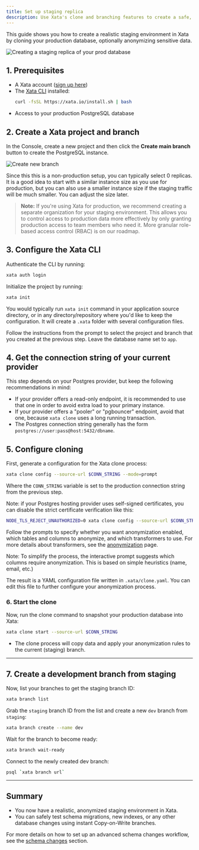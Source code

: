 ```yaml
---
title: Set up staging replica
description: Use Xata's clone and branching features to create a safe, anonymized staging environment.
---
```


This guide shows you how to create a realistic staging environment in Xata by cloning your production database, optionally anonymizing sensitive data.

![Creating a staging replica of your prod database](assets/images/xata-deployment-staging.png)


## 1. Prerequisites

- A Xata account ([sign up here](https://console.xata.io))
- The [Xata CLI](/cli) installed:
  ```bash
  curl -fsSL https://xata.io/install.sh | bash
  ```
- Access to your production PostgreSQL database

## 2. Create a Xata project and branch

In the Console, create a new project and then click the **Create main branch** button to create the PostgreSQL instance.

![Create new branch](assets/images/create-new-branch.png)

Since this this is a non-production setup, you can typically select 0 replicas. It is a good idea to start with a similar
instance size as you use for production, but you can also use a smaller instance size if the staging traffic will be much smaller. You can adjust the size later.

> **Note:** If you're using Xata for production, we recommend creating a separate organization for your staging environment. This allows you to control access to production data more effectively by only granting production access to team members who need it. More granular role-based access control (RBAC) is on our roadmap.

## 3. Configure the Xata CLI

Authenticate the CLI by running:

```sh
xata auth login
```

Initialize the project by running:

```sh
xata init
```

You would typically run `xata init` command in your application source directory, or in any directory/repository where you'd like to keep the configuration. It will create a `.xata` folder with several configuration files.

Follow the instructions from the prompt to select the project and branch that you created at the previous step. Leave the database name set to `app`.

## 4. Get the connection string of your current provider

This step depends on your Postgres provider, but keep the following recommendations in mind:

- If your provider offers a read-only endpoint, it is recommended to use that one in order to avoid extra load to your primary instance.
- If your provider offers a "pooler" or "pgbouncer" endpoint, avoid that one, because `xata clone` uses a long running transaction.
- The Postgres connection string generally has the form `postgres://user:pass@host:5432/dbname`.

## 5. Configure cloning

First, generate a configuration for the Xata clone process:

```bash
xata clone config --source-url $CONN_STRING --mode=prompt
```

Where the `CONN_STRING` variable is set to the production connection string from the previous step.

Note: if your Postgres hosting provider uses self-signed certificates, you can disable the strict certificate verification like this:

```bash
NODE_TLS_REJECT_UNAUTHORIZED=0 xata clone config --source-url $CONN_STRING --mode=prompt
```

Follow the prompts to specify whether you want anonymization enabled, which tables and columns to anonymize, and which transformers to use. For more details about transformers, see the [anonymization](/core-concepts/anonymization) page.

Note: To simplify the process, the interactive prompt suggests which columns require anonymization. This is based on simple heuristics (name, email, etc.)

The result is a YAML configuration file written in `.xata/clone.yaml`. You can edit this file to further configure your anonymization process.

### 6. Start the clone

Now, run the clone command to snapshot your production database into Xata:

```bash
xata clone start --source-url $CONN_STRING
```

- The clone process will copy data and apply your anonymization rules to the current (staging) branch.

---

## 7. Create a development branch from staging

Now, list your branches to get the staging branch ID:

```bash
xata branch list
```

Grab the `staging` branch ID from the list and create a new `dev` branch from `staging`:

```bash
xata branch create --name dev
```

Wait for the branch to become ready:

```bash
xata branch wait-ready
```

Connect to the newly created dev branch:

```sh
psql `xata branch url`
```

---

## Summary

- You now have a realistic, anonymized staging environment in Xata.
- You can safely test schema migrations, new indexes, or any other database changes using instant Copy-on-Write branches.

For more details on how to set up an advanced schema changes workflow, see the [schema changes](/core-concepts/schema-changes) section.
